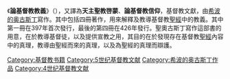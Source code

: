 {{unreferenced|time=2015-04-22}}
《'''論基督教教義'''》（{{lang-la|De doctrina christiana}}），又譯為'''天主聖教啓蒙'''、'''論基督教信仰'''，基督教文獻，由[[希波的奥古斯丁|希波的奥古斯丁]]寫作。其中包括四冊著作，用來解釋及教導基督教[[聖經|聖經]]中的教義。其中第一冊在397年首次發行，最後的第四冊在426年發行。聖奧古斯丁寫作這部書的用意，在於教導基督徒，以及提供宣教之用，其目的在於發現存在基督教[[聖經|聖經]]內容中的真理，教導由聖經而來的真理，以及為聖經的真理而辯護。

[[Category:基督教书籍|Category:基督教书籍]]
[[Category:5世纪基督教文献|Category:5世纪基督教文献]]
[[Category:希波的奥古斯丁作品|Category:希波的奥古斯丁作品]]
[[Category:4世纪基督教文献|Category:4世纪基督教文献]]